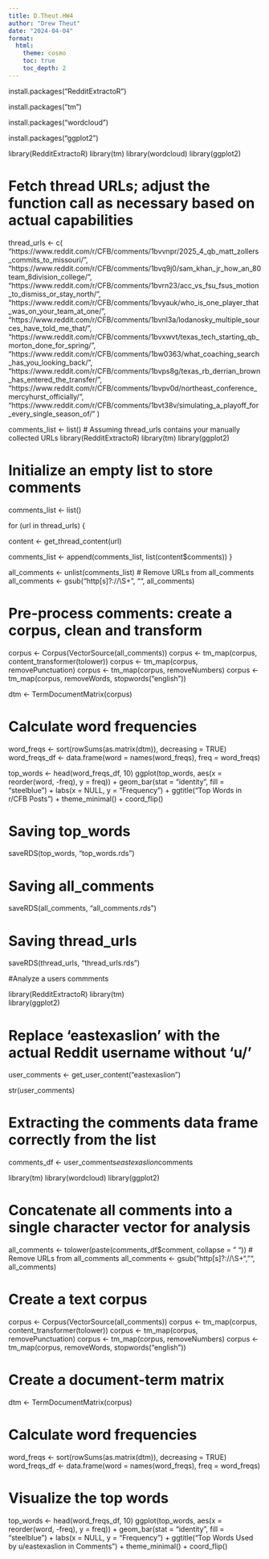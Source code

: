 ```yaml
---
title: D.Theut.HW4
author: "Drew Theut"
date: "2024-04-04"
format: 
  html:
    theme: cosmo
    toc: true
    toc_depth: 2
---
```


install.packages("RedditExtractoR")

install.packages("tm")

install.packages("wordcloud")

install.packages("ggplot2")

library(RedditExtractoR)
library(tm)
library(wordcloud)
library(ggplot2)

# Fetch thread URLs; adjust the function call as necessary based on actual capabilities
thread_urls <- c(
  "https://www.reddit.com/r/CFB/comments/1bvvnpr/2025_4_qb_matt_zollers_commits_to_missouri/",
  "https://www.reddit.com/r/CFB/comments/1bvq9j0/sam_khan_jr_how_an_80team_8division_college/",
  "https://www.reddit.com/r/CFB/comments/1bvrn23/acc_vs_fsu_fsus_motion_to_dismiss_or_stay_north/",
  "https://www.reddit.com/r/CFB/comments/1bvyauk/who_is_one_player_that_was_on_your_team_at_one/",
  "https://www.reddit.com/r/CFB/comments/1bvnl3a/lodanosky_multiple_sources_have_told_me_that/",
  "https://www.reddit.com/r/CFB/comments/1bvxwvt/texas_tech_starting_qb_morton_done_for_spring/",
  "https://www.reddit.com/r/CFB/comments/1bw0363/what_coaching_search_has_you_looking_back/",
  "https://www.reddit.com/r/CFB/comments/1bvps8g/texas_rb_derrian_brown_has_entered_the_transfer/",
  "https://www.reddit.com/r/CFB/comments/1bvpv0d/northeast_conference_mercyhurst_officially/",
  "https://www.reddit.com/r/CFB/comments/1bvt38v/simulating_a_playoff_for_every_single_season_of/"
)

comments_list <- list()
# Assuming thread_urls contains your manually collected URLs
library(RedditExtractoR)
library(tm)
library(ggplot2)

# Initialize an empty list to store comments
comments_list <- list()

for (url in thread_urls) {

  content <- get_thread_content(url)
  
 
  comments_list <- append(comments_list, list(content$comments))
}

all_comments <- unlist(comments_list)
# Remove URLs from all_comments
all_comments <- gsub("http[s]?://\\S+", "", all_comments)

# Pre-process comments: create a corpus, clean and transform
corpus <- Corpus(VectorSource(all_comments))
corpus <- tm_map(corpus, content_transformer(tolower))
corpus <- tm_map(corpus, removePunctuation)
corpus <- tm_map(corpus, removeNumbers)
corpus <- tm_map(corpus, removeWords, stopwords("english"))

dtm <- TermDocumentMatrix(corpus)

# Calculate word frequencies
word_freqs <- sort(rowSums(as.matrix(dtm)), decreasing = TRUE)
word_freqs_df <- data.frame(word = names(word_freqs), freq = word_freqs)

top_words <- head(word_freqs_df, 10)
ggplot(top_words, aes(x = reorder(word, -freq), y = freq)) +
  geom_bar(stat = "identity", fill = "steelblue") +
  labs(x = NULL, y = "Frequency") +
  ggtitle("Top Words in r/CFB Posts") +
  theme_minimal() +
  coord_flip()
  
# Saving top_words
saveRDS(top_words, "top_words.rds")

# Saving all_comments
saveRDS(all_comments, "all_comments.rds")

# Saving thread_urls
saveRDS(thread_urls, "thread_urls.rds")

#Analyze a users commments

library(RedditExtractoR)
library(tm)  
library(ggplot2)  

# Replace 'eastexaslion' with the actual Reddit username without 'u/'
user_comments <- get_user_content("eastexaslion")


str(user_comments)

# Extracting the comments data frame correctly from the list
comments_df <- user_comments$eastexaslion$comments

 library(tm)
library(wordcloud)
library(ggplot2)

# Concatenate all comments into a single character vector for analysis
all_comments <- tolower(paste(comments_df$comment, collapse = " "))
# Remove URLs from all_comments
all_comments <- gsub("http[s]?://\\S+", "", all_comments)

# Create a text corpus
corpus <- Corpus(VectorSource(all_comments))
corpus <- tm_map(corpus, content_transformer(tolower))
corpus <- tm_map(corpus, removePunctuation)
corpus <- tm_map(corpus, removeNumbers)
corpus <- tm_map(corpus, removeWords, stopwords("english"))

# Create a document-term matrix
dtm <- TermDocumentMatrix(corpus)

# Calculate word frequencies
word_freqs <- sort(rowSums(as.matrix(dtm)), decreasing = TRUE)
word_freqs_df <- data.frame(word = names(word_freqs), freq = word_freqs)

# Visualize the top words
top_words <- head(word_freqs_df, 10)
ggplot(top_words, aes(x = reorder(word, -freq), y = freq)) +
  geom_bar(stat = "identity", fill = "steelblue") +
  labs(x = NULL, y = "Frequency") +
  ggtitle("Top Words Used by u/eastexaslion in Comments") +
  theme_minimal() +
  coord_flip()

 